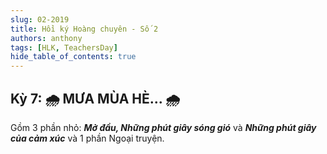 ```yaml
---
slug: 02-2019
title: Hồi ký Hoàng chuyên - Số 2
authors: anthony
tags: [HLK, TeachersDay]
hide_table_of_contents: true
---
```



## Kỳ 7: 🌧 MƯA MÙA HÈ... 🌧

Gồm 3 phần nhỏ: **_Mở đầu, Những phút giây sóng gió_** và **_Những phút giây của cảm xúc_** và 1 phần Ngoại truyện.

<!-- truncate -->

<Tabs lazy>
  <TabItem value="one" label="P1" default>
    <FirstPost />
  </TabItem>
  <TabItem value="two" label="P2">
    <SecondPost />
  </TabItem>
  <TabItem label="P3" value="three">
    <ThirdPost />
  </TabItem>
  <TabItem label="Ngoại truyện" value="four">
    <FourthPost />
  </TabItem>
</Tabs>
